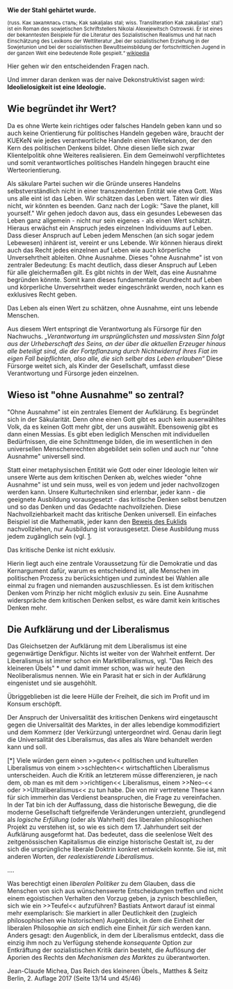 '''Wie der Stahl gehärtet wurde.'''

<small>(russ. Как закалялась сталь; Kak sakaljalas stal; wiss. Transliteration Kak zakaljalas’ stal’) ist ein Roman des sowjetischen Schriftstellers Nikolai Alexejewitsch Ostrowski. Er ist eines der bekanntesten Beispiele für die Literatur des Sozialistischen Realismus und hat nach Einschätzung des Lexikons der Weltliteratur „bei der sozialistischen Erziehung in der Sowjetunion und bei der sozialistischen Bewußtseinsbildung der fortschrittlichen Jugend in der ganzen Welt eine bedeutende Rolle gespielt.“ [https://de.wikipedia.org/wiki/Wie_der_Stahl_geh%C3%A4rtet_wurde wikipedia]</small>

Hier gehen wir den entscheidenden Fragen nach.

Und immer daran denken was der naive Dekonstruktivist sagen wird: '''Ideolielosigkeit ist eine Ideologie.'''

== Wie begründet ihr Wert? ==

Da es ohne Werte kein richtiges oder falsches Handeln geben kann und so auch keine Orientierung für politisches Handeln gegeben wäre, braucht der KUEKeN wie jedes verantwortliche Handeln einen Wertekanon, der den Kern des politischen Denkens bildet. Ohne diesen ließe sich zwar Klientelpolitik ohne Weiteres realisieren. Ein dem Gemeinwohl verpflichtetes und somit verantwortliches politisches Handeln hingegen braucht eine Werteorientierung. 

Als säkulare Partei suchen wir die Gründe unseres Handelns selbstverständlich nicht in einer transzendenten Entität wie etwa Gott. Was uns alle eint ist das Leben. Wir schätzen das Leben wert. Täten wir dies nicht, wir könnten es beenden. Ganz nach der Logik: "Save the planet, kill yourself." Wir gehen jedoch davon aus, dass ein gesundes Lebewesen das Leben ganz allgemein - nicht nur sein eigenes - als einen Wert schätzt. Hieraus erwächst ein Anspruch jedes einzelnen Individuums auf Leben. Dass dieser Anspruch auf Leben jedem Menschen (an sich sogar jedem Lebewesen) inhärent ist, vereint er uns Lebende. Wir können hieraus direkt auch das Recht jedes einzelnen auf Leben wie auch körperliche Unversehrtheit ableiten. Ohne Ausnahme. Dieses "ohne Ausnahme" ist von zentraler Bedeutung: Es macht deutlich, dass dieser Anspruch auf Leben für alle gleichermaßen gilt. Es gibt nichts in der Welt, das eine Ausnahme begründen könnte. Somit kann dieses fundamentale Grundrecht auf Leben und körperliche Unversehrtheit weder eingeschränkt werden, noch kann es exklusives Recht geben.

Das Leben als einen Wert zu schätzen, ohne Ausnahme, eint uns lebende Menschen. 

Aus diesem Wert entspringt die Verantwortung als Fürsorge für den Nachwuchs. ''„Verantwortung im ursprünglichsten und massivsten Sinn folgt aus der Urheberschaft des Seins, an der über die aktuellen Erzeuger hinaus alle beteiligt sind, die der Fortpflanzung durch Nichtwiderruf ihres Fiat im eigen Fall beipflichten, also alle, die sich selber das Leben erlauben“'' Diese Fürsorge weitet sich, als Kinder der Gesellschaft, umfasst diese Verantwortung und Fürsorge jeden einzelnen.

== Wieso ist "ohne Ausnahme" so zentral? ==

"Ohne Ausnahme" ist ein zentrales Element der Aufklärung. Es begründet sich in der Säkularität. Denn ohne einen Gott gibt es auch kein auserwähltes Volk, da es keinen Gott mehr gibt, der uns auswählt. Ebensowenig gibt es dann einen Messias. Es gibt eben lediglich Menschen mit individuellen Bedürfnissen, die eine Schnittmenge bilden, die im wesentlichen in den universellen Menschenrechten abgebildet sein sollen und auch nur "ohne Ausnahme" universell sind.

Statt einer metaphysischen Entität wie Gott oder einer Ideologie leiten wir unsere Werte aus dem kritischen Denken ab, welches wieder "ohne Ausnahme" ist und sein muss, weil es von jedem und jeder nachvollzogen werden kann. Unsere Kulturtechniken sind erlernbar, jeder kann - die geeignete Ausbildung vorausgesetzt - das kritische Denken selbst benutzen und so das Denken und das Gedachte nachvollziehen. Diese Nachvollziehbarkeit macht das kritische Denken universell. Ein einfaches Beispiel ist die Mathematik, jeder kann den [https://de.wikipedia.org/wiki/Beweis_der_Irrationalit%C3%A4t_der_Wurzel_aus_2_bei_Euklid Beweis des Euklids] nachvollziehen, nur Ausbildung ist vorausgesetzt. Diese Ausbildung muss jedem zugänglich sein (vgl. [http://www.un.org/depts/german/menschenrechte/aemr.pdf|Menschenrechte]. 

Das kritische Denke ist nicht exklusiv.

Hierin liegt auch eine zentrale Voraussetzung für die Demokratie und das Kernargument dafür, warum es entscheidend ist, alle Menschen im politischen Prozess zu berücksichtigen und zumindest bei Wahlen alle einmal zu fragen und niemanden auszuschliessen. Es ist dem kritischen Denken vom Prinzip her nicht möglich exlusiv zu sein. Eine Ausnahme widerspräche dem kritischen Denken selbst, es wäre damit kein kritisches Denken mehr.


== Die Aufklärung und der Liberalismus ==

Das Gleichsetzen der Aufklärung mit dem Liberalismus ist eine gegenwärtige Denkfigur. Nichts ist weiter von der Wahrheit entfernt.
Der Liberalismus ist immer schon ein Marktliberalismus, vgl. "Das Reich des kleineren Übels" * und damit immer schon, was wir heute den Neoliberalismus nennen. Wie ein Parasit hat er sich in der Aufklärung eingenistet und sie ausgehöhlt.

Übriggeblieben ist die leere Hülle der Freiheit, die sich im Profit und im Konsum erschöpft.

Der Anspruch der Universalität des kritischen Denkens wird eingetauscht gegen die Universalität des Marktes, in der alles lebendige kommodifiziert und dem Kommerz (der Verkürzung) untergeordnet wird. Genau darin liegt die Universalität des Liberalismus, das alles als Ware behandelt werden kann und soll.


[*] Viele würden gern einen >>guten<< politischen und kulturellen Liberalismus von einem >>schlechten<< wirtschaftlichen Liberalismus unterscheiden. Auch die Kritik an letzterem müsse differenzieren, je nach dem, ob man es mit dem >>richtigen<< Liberalismus, einem >>Neo-<< oder >>Ultraliberalismus<< zu tun habe. Die von mir vertretene These kann für sich immerhin das Verdienst beanspruchen, die Frage zu vereinfachen. In der Tat bin ich der Auffassung, dass die historische Bewegung, die die moderne Gesellschaft tiefgreifende Veränderungen unterzieht, grundlegend als ''logische Erfüllung'' (oder als Wahrheit) des liberalen philosophischen Projekt zu verstehen ist, so wie es sich dem 17. Jahrhundert seit der Aufklärung ausgeformt hat. Das bedeutet, dass die seelenlose Welt des zeitgenössischen Kapitalismus die einzige historische Gestalt ist, zu der sich die ursprüngliche liberale Doktrin konkret entwickeln konnte. Sie ist, mit anderen Worten, der ''realexistierende Liberalismus''. 

....

Was berechtigt einen ''liberalen Politiker'' zu dem Glauben, dass die Menschen von sich aus wünschenswerte Entscheidungen treffen und nicht einem egoistischen Verhalten den Vorzug geben, ja zynisch beschließen, sich wie ein >>Teufel<< aufzuführen? Bastiats Antwort darauf ist einmal mehr exemplarisch: Sie markiert in aller Deutlichkeit den (zugleich philosophischen wie historischen) Augenblick, in dem die Einheit der liberalen Philosophie ''an sich'' endlich eine Einheit ''für sich'' werden kann. Anders gesagt: den Augenblick, in dem der Liberalismus entdeckt, dass die einzig ihm noch zu Verfügung stehende ''konsequente'' Option zur Entkräftung der sozialistischen Kritik darin besteht, die Auflösung der Aporien des Rechts den ''Mechanismen des Marktes'' zu überantworten.

Jean-Claude Michea, Das Reich des kleineren Übels., Matthes & Seitz Berlin, 2. Auflage 2017 (Seite 13/14 und 45/46)